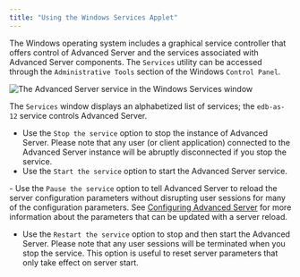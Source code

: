 ```yaml
---
title: "Using the Windows Services Applet"
---
```


The Windows operating system includes a graphical service controller that offers control of Advanced Server and the services associated with Advanced Server components. The `Services` utility can be accessed through the `Administrative Tools` section of the Windows `Control Panel`.

![*The Advanced Server service in the Windows Services window*](../images/advanced_server_services.png)

The `Services` window displays an alphabetized list of services; the `edb-as-12` service controls Advanced Server.

  - Use the `Stop the service` option to stop the instance of Advanced Server. Please note that any user (or client application) connected to the Advanced Server instance will be abruptly disconnected if you stop the service.
  - Use the `Start the service` option to start the Advanced Server service.

\- Use the `Pause the service` option to tell Advanced Server to reload the server configuration parameters without disrupting user sessions for many of the configuration parameters. See [Configuring Advanced Server](configuring_advanced_server) for more information about the parameters that can be updated with a server reload.

  - Use the `Restart the service` option to stop and then start the Advanced Server. Please note that any user sessions will be terminated when you stop the service. This option is useful to reset server parameters that only take effect on server start.
